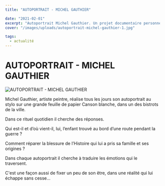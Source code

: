 ```yaml
---
title: "AUTOPORTRAIT - MICHEL GAUTHIER"

date: "2021-02-01"
excerpt: "Autoportrait Michel Gauthier. Un projet documentaire personnel et intime."
cover: "/images/uploads/autoportrait-michel-gauthier-1.jpg"

tags:
  - actualité
---
```


# AUTOPORTRAIT - MICHEL GAUTHIER

![AUTOPORTRAIT - MICHEL GAUTHIER](/images/uploads/autoportrait-michel-gauthier-1.jpg)

Michel Gauthier, artiste peintre, réalise tous les jours son autoportrait au stylo sur une grande feuille de papier Canson blanche, dans un des bistrots de la ville.

Dans ce rituel quotidien il cherche des réponses.

Qui est-il et d’où vient-il, lui, l’enfant trouvé au bord d’une route pendant la guerre ?

Comment réparer la blessure de l’Histoire qui lui a pris sa famille et ses origines ?

Dans chaque autoportrait il cherche à traduire les émotions qui le traversent.

C'est une façon aussi de fixer un peu de son être, dans une réalité qui lui échappe sans cesse...
